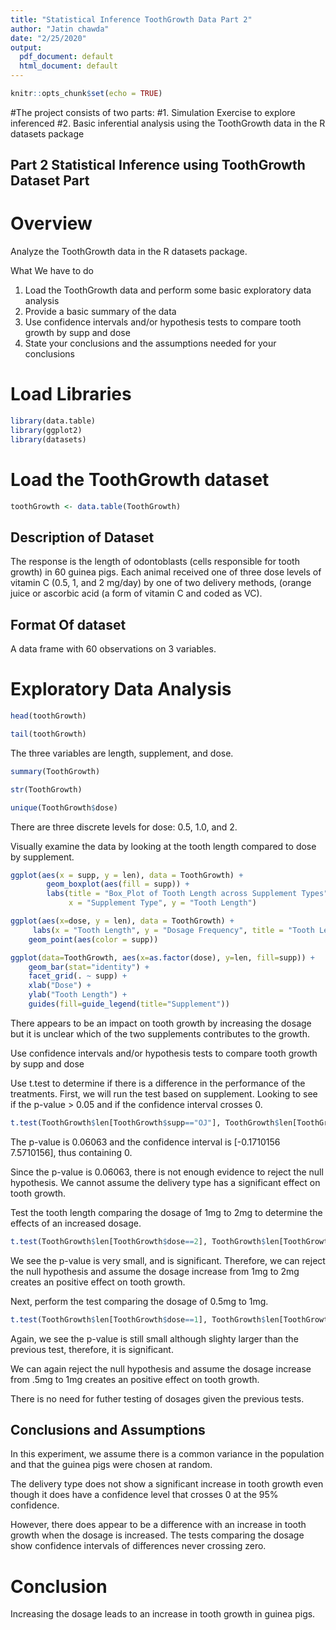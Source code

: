 ---
title: "Statistical Inference ToothGrowth Data Part 2"
author: "Jatin chawda"
date: "2/25/2020"
output:
  pdf_document: default
  html_document: default
---

```{r setup, include=FALSE}
knitr::opts_chunk$set(echo = TRUE)
```


#The project consists of two parts:
  #1. Simulation Exercise to explore inferenced
  #2. Basic inferential analysis using the ToothGrowth data in the R datasets package


## Part 2 Statistical Inference using ToothGrowth Dataset Part 

# Overview

Analyze the ToothGrowth data in the R datasets package. 

What We have to do 

1. Load the ToothGrowth data and perform some basic exploratory data analysis
2. Provide a basic summary of the data
3. Use confidence intervals and/or hypothesis tests to compare tooth growth by supp and dose
4. State your conclusions and the assumptions needed for your conclusions
 
# Load Libraries 

```{r}
library(data.table)
library(ggplot2)
library(datasets)
```

# Load the ToothGrowth dataset
```{r}
toothGrowth <- data.table(ToothGrowth)
```
## Description of Dataset

The response is the length of odontoblasts (cells responsible for tooth growth) in 60 guinea pigs. Each animal received one of three dose levels of vitamin C (0.5, 1, and 2 mg/day) by one of two delivery methods, (orange juice or ascorbic acid (a form of vitamin C and coded as VC).

## Format Of dataset

A data frame with 60 observations on 3 variables.

# Exploratory Data Analysis
```{r}
head(toothGrowth)
```
```{r}
tail(toothGrowth)
```
The three variables are length, supplement, and dose.
```{r}
summary(ToothGrowth)
```
```{r}
str(ToothGrowth)
```
```{r}
unique(ToothGrowth$dose)
```
There are three discrete levels for dose: 0.5, 1.0, and 2.

Visually examine the data by looking at the tooth length compared to dose by supplement.
```{r}
ggplot(aes(x = supp, y = len), data = ToothGrowth) + 
        geom_boxplot(aes(fill = supp)) +
        labs(title = "Box_Plot of Tooth Length across Supplement Types", 
             x = "Supplement Type", y = "Tooth Length")
```


```{r}
ggplot(aes(x=dose, y = len), data = ToothGrowth) + 
     labs(x = "Tooth Length", y = "Dosage Frequency", title = "Tooth Lengths by Dosage and Supplement") +
    geom_point(aes(color = supp))
```
```{r}
ggplot(data=ToothGrowth, aes(x=as.factor(dose), y=len, fill=supp)) +
    geom_bar(stat="identity") +
    facet_grid(. ~ supp) +
    xlab("Dose") +
    ylab("Tooth Length") +
    guides(fill=guide_legend(title="Supplement"))
```
There appears to be an impact on tooth growth by increasing the dosage but it is unclear which of the two supplements contributes to the growth.

Use confidence intervals and/or hypothesis tests to compare tooth growth by supp and dose

Use t.test to determine if there is a difference in the performance of the treatments. 
First, we will run the test based on supplement. 
Looking to see if the p-value > 0.05 and if the confidence interval crosses 0.
```{r}
t.test(ToothGrowth$len[ToothGrowth$supp=="OJ"], ToothGrowth$len[ToothGrowth$supp=="VC"], paired = FALSE, var.equal = FALSE)
```

The p-value is 0.06063 and the confidence interval is [-0.1710156 7.5710156], thus containing 0.

Since the p-value is 0.06063, there is not enough evidence to reject the null hypothesis.
We cannot assume the delivery type has a significant effect on tooth growth.

Test the tooth length comparing the dosage of 1mg to 2mg to determine the effects of an increased dosage.
```{r}
t.test(ToothGrowth$len[ToothGrowth$dose==2], ToothGrowth$len[ToothGrowth$dose==1], paired = FALSE, var.equal = TRUE)
```
We see the p-value is very small, and is significant. 
Therefore, we can reject the null hypothesis and assume the dosage increase from 1mg to 2mg creates an positive effect on tooth growth.

Next, perform the test comparing the dosage of 0.5mg to 1mg.
```{r}
t.test(ToothGrowth$len[ToothGrowth$dose==1], ToothGrowth$len[ToothGrowth$dose==0.5], paired = FALSE, var.equal = TRUE)
```
Again, we see the p-value is still small although slighty larger than the previous test, therefore, it is significant.

We can again reject the null hypothesis and assume the dosage increase from .5mg to 1mg creates an positive effect on tooth growth.

There is no need for futher testing of dosages given the previous tests.

## Conclusions and Assumptions 

In this experiment, we assume there is a common variance in the population and that the guinea pigs were chosen at random.

The delivery type does not show a significant increase in tooth growth even though it does have a confidence level that crosses 0 at the 95% confidence.

However, there does appear to be a difference with an increase in tooth growth when the dosage is increased. 
The tests comparing the dosage show confidence intervals of differences never crossing zero.

# Conclusion
Increasing the dosage leads to an increase in tooth growth in guinea pigs.